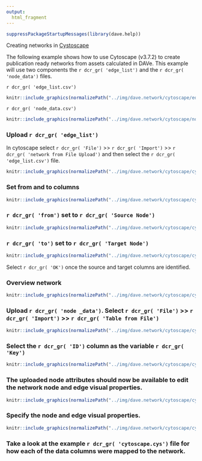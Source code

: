```yaml
---
output: 
  html_fragment
---
```




```r

suppressPackageStartupMessages(library(dave.help))

```


Creating networks in [Cystoscape](https://cytoscape.org/)

The following example shows how to use Cytoscape (v3.7.2) to create publication ready networks from assets calculated in DAVe. This example will use two components the `r dcr_gr( 'edge_list')` and the `r dcr_gr( 'node_data')` files.

`r dcr_gr( 'edge_list.csv')`

<div class='bordered'>
```r
knitr::include_graphics(normalizePath("../img/dave.network/cytoscape/edge_list.png"))
```
</div>


`r dcr_gr( 'node_data.csv')`

<div class='bordered'>
```r
knitr::include_graphics(normalizePath("../img/dave.network/cytoscape/node_data.png"))
```
</div>


### Upload `r dcr_gr( 'edge_list')` 

In cytoscape select `r dcr_gr( 'File')` >> `r dcr_gr( 'Import')` >> `r dcr_gr( 'network from File Upload')`  and then select the `r dcr_gr( 'edge_list.csv')` file.

<div class='bordered'>
```r
knitr::include_graphics(normalizePath("../img/dave.network/cytoscape/cy1.png"))
```
</div>


### Set from and to columns 
<div class='bordered'>
```r
knitr::include_graphics(normalizePath("../img/dave.network/cytoscape/cy2.png"))
```
</div>

### `r dcr_gr( 'from')` set to `r dcr_gr( 'Source Node')` 
<div class='bordered'>
```r
knitr::include_graphics(normalizePath("../img/dave.network/cytoscape/cy3.png"))
```
</div>

### `r dcr_gr( 'to')` set to `r dcr_gr( 'Target Node')` 
<div class='bordered'>
```r
knitr::include_graphics(normalizePath("../img/dave.network/cytoscape/cy4.png"))
```
</div>


Select `r dcr_gr( 'OK')` once the source and target columns are identified.

### Overview network
<div class='bordered'>
```r
knitr::include_graphics(normalizePath("../img/dave.network/cytoscape/cy5.png"))
```
</div>

### Upload `r dcr_gr( 'node _data')`. Select `r dcr_gr( 'File')` >> `r dcr_gr( 'Import')` >> `r dcr_gr( 'Table from File')`

<div class='bordered'>
```r
knitr::include_graphics(normalizePath("../img/dave.network/cytoscape/cy6.png"))
```
</div>

### Select the `r dcr_gr( 'ID')` column as the variable `r dcr_gr( 'Key')`
<div class='bordered'>
```r
knitr::include_graphics(normalizePath("../img/dave.network/cytoscape/cy7.png"))
```
</div>

### The uploaded node attributes should now be available to edit the network node and edge visual properties.
<div class='bordered'>
```r
knitr::include_graphics(normalizePath("../img/dave.network/cytoscape/cy8.png"))
```
</div>

### Specify the node and edge visual properties. 
<div class='bordered'>
```r
knitr::include_graphics(normalizePath("../img/dave.network/cytoscape/cy9.png"))
```
</div>

### Take a look at the example `r dcr_gr( 'cytoscape.cys')` file for how each of the data columns were mapped to the network.
